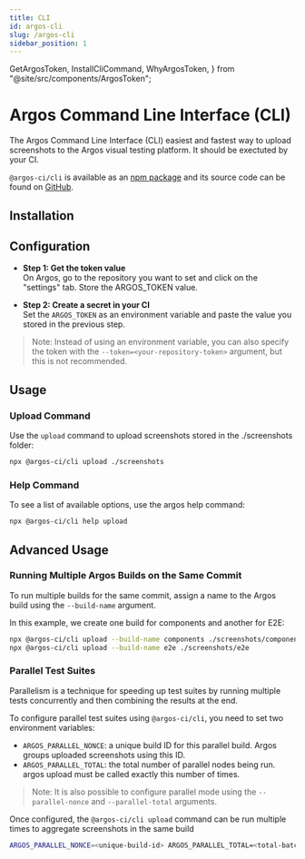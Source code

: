 ```yaml
---
title: CLI
id: argos-cli
slug: /argos-cli
sidebar_position: 1
---
```


  GetArgosToken,
  InstallCliCommand,
  WhyArgosToken,
} from "@site/src/components/ArgosToken";

# Argos Command Line Interface (CLI)

The Argos Command Line Interface (CLI) easiest and fastest way to upload screenshots to the Argos visual testing platform.
It should be exectuted by your CI.

`@argos-ci/cli` is available as an [npm package](https://www.npmjs.com/package/@argos-ci/cli) and its source code can be found on [GitHub](https://github.com/argos-ci/argos-javascript/tree/main/packages/cli).

## Installation

<InstallCliCommand />

## Configuration

<WhyArgosToken />

- **Step 1: Get the token value**<br/>
  On Argos, go to the repository you want to set and click on the "settings" tab. Store the ARGOS_TOKEN value.

- **Step 2: Create a secret in your CI**<br/>
  Set the `ARGOS_TOKEN` as an environment variable and paste the value you stored in the previous step.

> Note: Instead of using an environment variable, you can also specify the token with the `--token=<your-repository-token>` argument, but this is not recommended.

## Usage

### Upload Command

Use the `upload` command to upload screenshots stored in the ./screenshots folder:

```sh
npx @argos-ci/cli upload ./screenshots
```

### Help Command

To see a list of available options, use the argos help command:

```sh
npx @argos-ci/cli help upload
```

## Advanced Usage

### Running Multiple Argos Builds on the Same Commit

To run multiple builds for the same commit, assign a name to the Argos build using the `--build-name` argument.

In this example, we create one build for components and another for E2E:

```sh
npx @argos-ci/cli upload --build-name components ./screenshots/components
npx @argos-ci/cli upload --build-name e2e ./screenshots/e2e
```

### Parallel Test Suites

Parallelism is a technique for speeding up test suites by running multiple tests concurrently and then combining the results at the end.

To configure parallel test suites using `@argos-ci/cli`, you need to set two environment variables:

- `ARGOS_PARALLEL_NONCE`: a unique build ID for this parallel build. Argos groups uploaded screenshots using this ID.
- `ARGOS_PARALLEL_TOTAL`: the total number of parallel nodes being run. argos upload must be called exactly this number of times.

> Note: It is also possible to configure parallel mode using the `--parallel-nonce` and `--parallel-total` arguments.

Once configured, the `@argos-ci/cli upload` command can be run multiple times to aggregate screenshots in the same build

```sh
ARGOS_PARALLEL_NONCE=<unique-build-id> ARGOS_PARALLEL_TOTAL=<total-batch-count> argos upload --parallel ./screenshots
```
